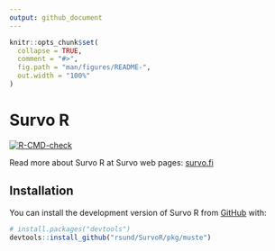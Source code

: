 ---
output: github_document
---

<!-- README.md is generated from README.Rmd. Please edit that file -->

```{r, include = FALSE}
knitr::opts_chunk$set(
  collapse = TRUE,
  comment = "#>",
  fig.path = "man/figures/README-",
  out.width = "100%"
)
```

# Survo R

<!-- badges: start -->
  [![R-CMD-check](https://github.com/rsund/SurvoR/workflows/R-CMD-check/badge.svg)](https://github.com/rsund/SurvoR/actions)
<!-- badges: end -->

Read more about Survo R at Survo web pages: [survo.fi](https://survo.fi/en)

## Installation

You can install the development version of Survo R from [GitHub](https://github.com/) with:

``` r
# install.packages("devtools")
devtools::install_github("rsund/SurvoR/pkg/muste")
```

